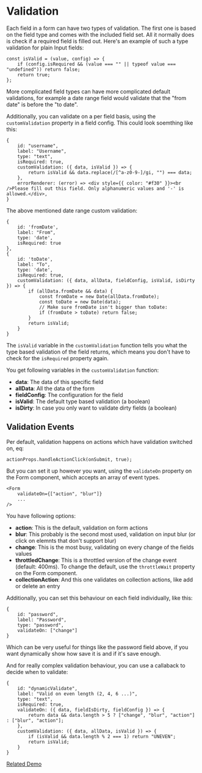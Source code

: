 # Validation

Each field in a form can have two types of validation. The first one is based on the field type 
and comes with the included field set. All it normally does is check if a required field is filled 
out. Here's an example of such a type validation for plain Input fields:

```
const isValid = (value, config) => {
    if (config.isRequired && (value === "" || typeof value === "undefined")) return false;
    return true;
};
```

More complicated field types can have more complicated default validations, for example a date range 
field would validate that the "from date" is before the "to date".

Additionally, you can validate on a per field basis, using the `customValidation` property in a field config. 
This could look soemthing like this:

```
{
    id: "username",
    label: "Username",
    type: "text",
    isRequired: true,
    customValidation: ({ data, isValid }) => {
        return isValid && data.replace(/[^a-z0-9-]/gi, "") === data;
    },
    errorRenderer: (error) => <div style={{ color: "#f30" }}><br />Please fill out this field. Only alphanumeric values and '-' is allowed.</div>,
}
```

The above mentioned date range custom validation:

```
{
    id: 'fromDate',
    label: "From",
    type: 'date',
    isRequired: true
},
{
    id: 'toDate',
    label: "To",
    type: 'date',
    isRequired: true,
    customValidation: ({ data, allData, fieldConfig, isValid, isDirty }) => {
        if (allData.fromDate && data) {
            const fromDate = new Date(allData.fromDate);
            const toDate = new Date(data);
            // Make sure fromDate isn't bigger than toDate:
            if (fromDate > toDate) return false;
        }
        return isValid;
    }
}
```

The `isValid` variable in the `customValidation` function tells you what the type based validation of the field returns, which 
means you don't have to check for the `isRequired` property again.

You get following variables in the `customValidation` function:

- **data**: The data of this specific field
- **allData**: All the data of the form
- **fieldConfig**: The configuration for the field
- **isValid**: The default type based validation (a boolean)
- **isDirty**: In case you only want to validate dirty fields (a boolean)

## Validation Events

Per default, validation happens on actions which have validation switched on, eq:

```
actionProps.handleActionClick(onSubmit, true);
```

But you can set it up however you want, using the `validateOn` property on the Form component, which accepts an array of event types.

```
<Form
    validateOn={["action", "blur"]}
    ...
/>
```

You have following options:

- **action**: This is the default, validation on form actions
- **blur**: This probably is the second most used, validation on input blur (or click on elemnts that don't support blur)
- **change**: This is the most busy, validating on every change of the fields values
- **throttledChange**: This is a throttled version of the change event (default: 400ms). To change the default, use the `throttleWait` property on the Form component.
- **collectionAction**: And this one validates on collection actions, like add or delete an entry

Additionally, you can set this behaviour on each field individually, like this:

```
{
    id: "password",
    label: "Password",
    type: "password",
    validateOn: ["change"]
}
```

Which can be very useful for things like the password field above, if you want dynamically show how save it is and if it's save enough.

And for really complex validation behaviour, you can use a callaback to decide when to validate:

```
{
    id: "dynamicValidate",
    label: "Valid on even length (2, 4, 6 ...)",
    type: "text",
    isRequired: true,
    validateOn: ({ data, fieldIsDirty, fieldConfig }) => {
        return data && data.length > 5 ? ["change", "blur", "action"] : ["blur", "action"];
    },
    customValidation: ({ data, allData, isValid }) => {
        if (isValid && data.length % 2 === 1) return "UNEVEN";
        return isValid;
    }
}
```

[Related Demo](https://stages-demo.vercel.app/validateon)